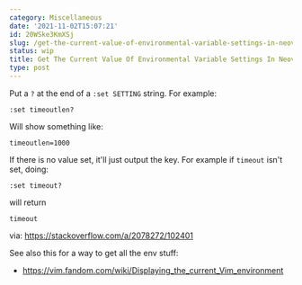 ```yaml
---
category: Miscellaneous
date: '2021-11-02T15:07:21'
id: 20WSke3KmXSj
slug: /get-the-current-value-of-environmental-variable-settings-in-neovim
status: wip
title: Get The Current Value Of Environmental Variable Settings In Neovim
type: post
---
```


Put a `?` at the end of a `:set SETTING` string. For example:

```
:set timeoutlen?
```

Will show something like:


```
timeoutlen=1000
```

If there is no value set, it'll just output the key. For example if `timeout` isn't set, doing:

```
:set timeout?
```

will return 

```
timeout
```

via: https://stackoverflow.com/a/2078272/102401


See also this for a way to get all the env stuff:

- https://vim.fandom.com/wiki/Displaying_the_current_Vim_environment